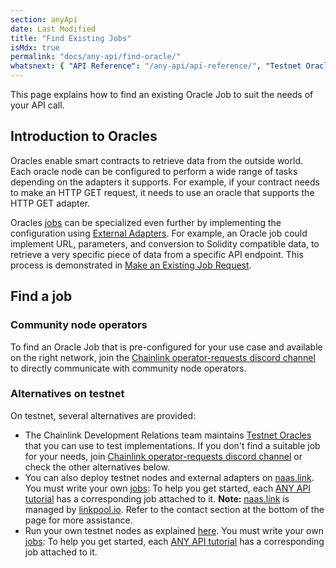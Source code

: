 ```yaml
---
section: anyApi
date: Last Modified
title: "Find Existing Jobs"
isMdx: true
permalink: "docs/any-api/find-oracle/"
whatsnext: { "API Reference": "/any-api/api-reference/", "Testnet Oracles": "/any-api/testnet-oracles/" }
---
```


This page explains how to find an existing Oracle Job to suit the needs of your API call.

## Introduction to Oracles

Oracles enable smart contracts to retrieve data from the outside world. Each oracle node can be configured to perform a wide range of tasks depending on the adapters it supports. For example, if your contract needs to make an HTTP GET request, it needs to use an oracle that supports the HTTP GET adapter.

Oracles [jobs](/chainlink-nodes/oracle-jobs/jobs) can be specialized even further by implementing the configuration using [External Adapters](/chainlink-nodes/external-adapters/external-adapters). For example, an Oracle job could implement URL, parameters, and conversion to Solidity compatible data, to retrieve a very specific piece of data from a specific API endpoint. This process is demonstrated in [Make an Existing Job Request](/any-api/get-request/examples/existing-job-request).

## Find a job

### Community node operators

To find an Oracle Job that is pre-configured for your use case and available on the right network, join the [Chainlink operator-requests discord channel](https://discord.gg/eGcxsdZzKR) to directly communicate with community node operators.

### Alternatives on testnet

On testnet, several alternatives are provided:

- The Chainlink Development Relations team maintains [Testnet Oracles](/any-api/testnet-oracles) that you can use to test implementations. If you don't find a suitable job for your needs, join [Chainlink operator-requests discord channel](https://discord.gg/eGcxsdZzKR) or check the other alternatives below.
- You can also deploy testnet nodes and external adapters on [naas.link](https://naas.link/). You must write your own [jobs](/chainlink-nodes/oracle-jobs/jobs): To help you get started, each [ANY API tutorial](/any-api/get-request/introduction) has a corresponding job attached to it. **Note:** [naas.link](https://naas.link) is managed by [linkpool.io](https://linkpool.io/). Refer to the contact section at the bottom of the page for more assistance.
- Run your own testnet nodes as explained [here](/chainlink-nodes/v1/running-a-chainlink-node). You must write your own [jobs](/chainlink-nodes/oracle-jobs/jobs): To help you get started, each [ANY API tutorial](/any-api/get-request/introduction) has a corresponding job attached to it.

